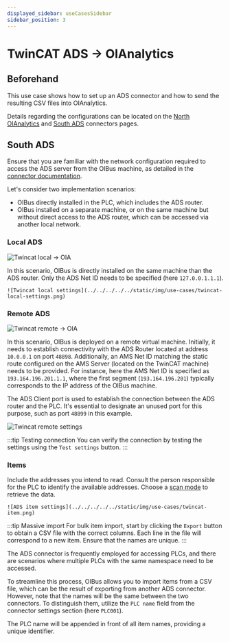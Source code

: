 ```yaml
---
displayed_sidebar: useCasesSidebar
sidebar_position: 3
---
```



# TwinCAT ADS → OIAnalytics
## Beforehand
This use case shows how to set up an ADS connector and how to send the resulting CSV files into OIAnalytics.

Details regarding the configurations can be located on the [North OIAnalytics](../guide/north-connectors/oianalytics.md)
and [South ADS](../guide/south-connectors/ads.md) connectors pages.


## South ADS
Ensure that you are familiar with the network configuration required to access the ADS server from the OIBus machine, as
detailed in the [connector documentation](../guide/south-connectors/ads.md#特定设置).

Let's consider two implementation scenarios:
- OIBus directly installed in the PLC, which includes the ADS router.
- OIBus installed on a separate machine, or on the same machine but without direct access to the ADS router,
which can be accessed via another local network.

### Local ADS
<div style={{ textAlign: 'center' }}>

  ![Twincat local -> OIA](../../../../../static/img/use-cases/twincat-local-oia.svg)

</div>

In this scenario, OIBus is directly installed on the same machine than the ADS router. Only the ADS Net ID needs to be
specified (here `127.0.0.1.1.1`).

<div style={{ textAlign: 'center' }}>

    ![Twincat local settings](../../../../../static/img/use-cases/twincat-local-settings.png)

</div>


### Remote ADS
<div style={{ textAlign: 'center' }}>

  ![Twincat remote -> OIA](../../../../../static/img/use-cases/twincat-remote-oia.svg)

</div>

In this scenario, OIBus is deployed on a remote virtual machine. Initially, it needs to establish connectivity with the
ADS Router located at address `10.0.0.1` on port `48898`. Additionally, an AMS Net ID matching the static route configured
on the AMS Server (located on the TwinCAT machine) needs to be provided. For instance, here the AMS Net ID is specified
as `193.164.196.201.1.1`, where the first segment (`193.164.196.201`) typically corresponds to the IP address of the
OIBus machine.

The ADS Client port is used to establish the connection between the ADS router and the PLC. It's essential to designate
an unused port for this purpose, such as port `48899` in this example.

<div style={{ textAlign: 'center' }}>

  ![Twincat remote settings](../../../../../static/img/use-cases/twincat-remote-settings.png)

</div>

:::tip Testing connection
You can verify the connection by testing the settings using the `Test settings` button.
:::

### Items
Include the addresses you intend to read. Consult the person responsible for the PLC to identify the available addresses.
Choose a [scan mode](../guide/engine/scan-modes.md) to retrieve the data.

<div style={{ textAlign: 'center' }}>
  <div>

    ![ADS item settings](../../../../../static/img/use-cases/twincat-item.png)

  </div>
</div>

:::tip Massive import
For bulk item import, start by clicking the `Export` button to obtain a CSV file with the correct columns. Each line in
the file will correspond to a new item. Ensure that the names are unique.
:::

The ADS connector is frequently employed for accessing PLCs, and there are scenarios where multiple PLCs with the same
namespace need to be accessed.

To streamline this process, OIBus allows you to import items from a CSV file, which can be the result of exporting from
another ADS connector. However, note that the names will be the same between the two connectors. To distinguish them,
utilize the `PLC name` field from the connector settings section (here `PLC001`).

The PLC name will be appended in front of all item names, providing a unique identifier.


<NorthOIAnalytics></NorthOIAnalytics>